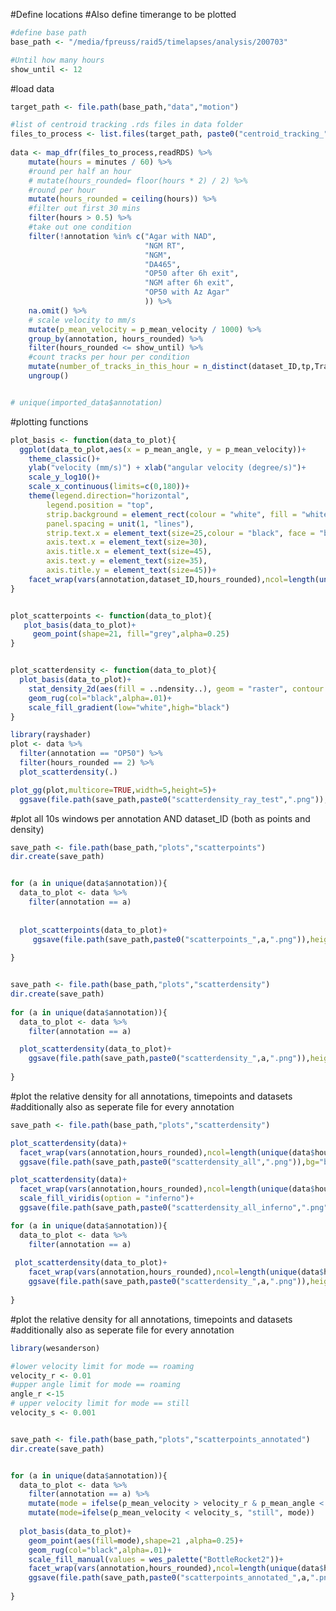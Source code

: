   
#Define locations
#Also define timerange to be plotted
```r

#define base path  
base_path <- "/media/fpreuss/raid5/timelapses/analysis/200703"

#Until how many hours
show_until <- 12

```

#load data
```r

target_path <- file.path(base_path,"data","motion")

#list of centroid tracking .rds files in data folder
files_to_process <- list.files(target_path, paste0("centroid_tracking_"),full.names = TRUE, ignore.case = TRUE)
  
data <- map_dfr(files_to_process,readRDS) %>%
    mutate(hours = minutes / 60) %>%
    #round per half an hour
    # mutate(hours_rounded= floor(hours * 2) / 2) %>%
    #round per hour
    mutate(hours_rounded = ceiling(hours)) %>%
    #filter out first 30 mins
    filter(hours > 0.5) %>%
    #take out one condition
    filter(!annotation %in% c("Agar with NAD",
                              "NGM RT",
                              "NGM",
                              "DA465",
                              "OP50 after 6h exit",
                              "NGM after 6h exit",
                              "OP50 with Az Agar"
                              )) %>%
    na.omit() %>%
    # scale velocity to mm/s
    mutate(p_mean_velocity = p_mean_velocity / 1000) %>%
    group_by(annotation, hours_rounded) %>%
    filter(hours_rounded <= show_until) %>%
    #count tracks per hour per condition
    mutate(number_of_tracks_in_this_hour = n_distinct(dataset_ID,tp,TrackID)) %>%
    ungroup()


# unique(imported_data$annotation)


```

#plotting functions
```r

plot_basis <- function(data_to_plot){
  ggplot(data_to_plot,aes(x = p_mean_angle, y = p_mean_velocity))+
    theme_classic()+
    ylab("velocity (mm/s)") + xlab("angular velocity (degree/s)")+
    scale_y_log10()+
    scale_x_continuous(limits=c(0,180))+
    theme(legend.direction="horizontal",
        legend.position = "top",
        strip.background = element_rect(colour = "white", fill = "white"),
        panel.spacing = unit(1, "lines"),
        strip.text.x = element_text(size=25,colour = "black", face = "bold"),
        axis.text.x = element_text(size=30),
        axis.title.x = element_text(size=45),
        axis.text.y = element_text(size=35),
        axis.title.y = element_text(size=45))+
    facet_wrap(vars(annotation,dataset_ID,hours_rounded),ncol=length(unique(data$hours_rounded)),scales="free_x")
}


plot_scatterpoints <- function(data_to_plot){
   plot_basis(data_to_plot)+
     geom_point(shape=21, fill="grey",alpha=0.25)
}


plot_scatterdensity <- function(data_to_plot){
  plot_basis(data_to_plot)+
    stat_density_2d(aes(fill = ..ndensity..), geom = "raster", contour = FALSE) +
    geom_rug(col="black",alpha=.01)+
    scale_fill_gradient(low="white",high="black")
}

```

```r
library(rayshader)
plot <- data %>%
  filter(annotation == "OP50") %>%
  filter(hours_rounded == 2) %>%
  plot_scatterdensity(.)

plot_gg(plot,multicore=TRUE,width=5,height=5)+
  ggsave(file.path(save_path,paste0("scatterdensity_ray_test",".png")),height=15,width=35)

```


#plot all 10s windows per annotation AND dataset_ID (both as points and density)
```r

save_path <- file.path(base_path,"plots","scatterpoints")
dir.create(save_path)


for (a in unique(data$annotation)){
  data_to_plot <- data %>%
    filter(annotation == a)
  
  
  plot_scatterpoints(data_to_plot)+
     ggsave(file.path(save_path,paste0("scatterpoints_",a,".png")),height=15,width=35)
  
}


save_path <- file.path(base_path,"plots","scatterdensity")
dir.create(save_path)
  
for (a in unique(data$annotation)){
  data_to_plot <- data %>%
    filter(annotation == a)

  plot_scatterdensity(data_to_plot)+
    ggsave(file.path(save_path,paste0("scatterdensity_",a,".png")),height=15,width=35)
  
}
```


#plot the relative density for all annotations, timepoints and datasets
#additionally also as seperate file for every annotation
```r
save_path <- file.path(base_path,"plots","scatterdensity")

plot_scatterdensity(data)+
  facet_wrap(vars(annotation,hours_rounded),ncol=length(unique(data$hours_rounded)),scales="free_x")+
  ggsave(file.path(save_path,paste0("scatterdensity_all",".png")),bg="black",height=30,width=40)

plot_scatterdensity(data)+
  facet_wrap(vars(annotation,hours_rounded),ncol=length(unique(data$hours_rounded)),scales="free_x")+
  scale_fill_viridis(option = "inferno")+
  ggsave(file.path(save_path,paste0("scatterdensity_all_inferno",".png")),bg="black",height=30,width=40)

for (a in unique(data$annotation)){
  data_to_plot <- data %>%
    filter(annotation == a)
  
 plot_scatterdensity(data_to_plot)+
    facet_wrap(vars(annotation,hours_rounded),ncol=length(unique(data$hours_rounded)),scales="free_x")+
    ggsave(file.path(save_path,paste0("scatterdensity_",a,".png")),height=7.5,width=45)
    
}  

```


#plot the relative density for all annotations, timepoints and datasets
#additionally also as seperate file for every annotation
```r
library(wesanderson)

#lower velocity limit for mode == roaming
velocity_r <- 0.01
#upper angle limit for mode == roaming
angle_r <-15
# upper velocity limit for mode == still
velocity_s <- 0.001


save_path <- file.path(base_path,"plots","scatterpoints_annotated")
dir.create(save_path)


for (a in unique(data$annotation)){
  data_to_plot <- data %>%
    filter(annotation == a) %>%
    mutate(mode = ifelse(p_mean_velocity > velocity_r & p_mean_angle < angle_r,"roaming","dwelling")) %>%
    mutate(mode=ifelse(p_mean_velocity < velocity_s, "still", mode))
  
  plot_basis(data_to_plot)+
    geom_point(aes(fill=mode),shape=21 ,alpha=0.25)+
    geom_rug(col="black",alpha=.01)+
    scale_fill_manual(values = wes_palette("BottleRocket2"))+
    facet_wrap(vars(annotation,hours_rounded),ncol=length(unique(data$hours_rounded)),scales="free_x")+
    ggsave(file.path(save_path,paste0("scatterpoints_annotated_",a,".png")),height=7.5,width=45)
    
}  

```


